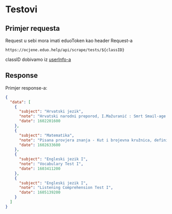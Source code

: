 
# Testovi

## Primjer requesta

<Callout emoji="⚠️">Request u sebi mora imati eduoToken kao header Request-a</Callout>

`https://ocjene.eduo.help/api/scrape/tests/${classID}`

classID dobivamo iz [userInfo-a](/rest/userinfo)

## Response

Primjer response-a:

```json
{
  "data": [
    {
      "subject": "Hrvatski jezik",
      "note": "Hrvatski narodni preporod, I.Mažuranić : Smrt Smail-age Čengića",
      "date": 1602201600
    },
    {
      "subject": "Matematika",
      "note": "Pisana provjera znanja - Kut i brojevna kružnica, definicije, svojstva, određivanje vrijednosti trigonometrijskih funkcija",
      "date": 1602633600
    },
    {
      "subject": "Engleski jezik I",
      "note": "Vocabulary Test I",
      "date": 1603411200
    },
    {
      "subject": "Engleski jezik I",
      "note": "Listening Comprehension Test I",
      "date": 1605139200
    }
  ]
}
```
